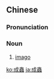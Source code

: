 {{also|成虫}}
==Chinese==
{{zh-forms|s=成虫}}

===Pronunciation===
{{zh-pron
|m=chéngchóng
|cat=n
}}

===Noun===
{{zh-noun}}

# [[imago]] {{gloss|final stage in an insect's development}}

[[ko:成蟲]]
[[ja:成蟲]]